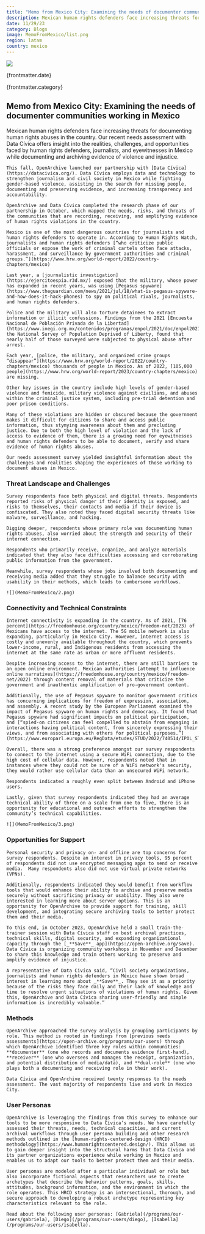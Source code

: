 ```yaml
---
title: "Memo from Mexico City: Examining the needs of documenter communities working in Mexico"
description: Mexican human rights defenders face increasing threats for documenting human rights abuses in the country. Our recent needs assessment with Data Cívica offers insight into the realities, challenges, and opportunities faced by human rights defenders, journalists, and eyewitnesses in Mexico while documenting and archiving evidence of violence and injustice.  
date: 11/29/23
category: Blogs
image: MemoFromMexico/list.png
region: latam
country: mexico
---
```



<ArticleHeaderSection>

![](MemoFromMexico/header.png)

{frontmatter.date}

{frontmatter.category}

## Memo from Mexico City: Examining the needs of documenter communities working in Mexico

Mexican human rights defenders face increasing threats for documenting human rights abuses in the country. Our recent needs assessment with Data Cívica offers insight into the realities, challenges, and opportunities faced by human rights defenders, journalists, and eyewitnesses in Mexico while documenting and archiving evidence of violence and injustice.  

</ArticleHeaderSection>
<ContentSection>

    This fall, OpenArchive launched our partnership with [Data Cívica](https://datacivica.org/). Data Cívica employs data and technology to strengthen journalism and civil society in Mexico while fighting gender-based violence, assisting in the search for missing people, documenting and preserving evidence, and increasing transparency and accountability.

    OpenArchive and Data Cívica completed the research phase of our partnership in October, which mapped the needs, risks, and threats of the communities that are recording, receiving, and amplifying evidence of human rights violations in the country.

    Mexico is one of the most dangerous countries for journalists and human rights defenders to operate in. According to Human Rights Watch, journalists and human rights defenders [“who criticize public officials or expose the work of criminal cartels often face attacks, harassment, and surveillance by government authorities and criminal groups.”](https://www.hrw.org/world-report/2022/country-chapters/mexico)

    Last year, a [journalistic investigation](https://ejercitoespia.r3d.mx/) exposed that the military, whose power has expanded in recent years, was using [Pegasus spyware](https://www.theguardian.com/news/2021/jul/18/what-is-pegasus-spyware-and-how-does-it-hack-phones) to spy on political rivals, journalists, and human rights defenders. 

    Police and the military will also torture detainees to extract information or illicit confessions. Findings from the 2021 [Encuesta Nacional de Población Privada de la Libertad](https://www.inegi.org.mx/contenidos/programas/enpol/2021/doc/enpol2021_presentacion_nacional.pdf), the National Survey of Population Deprived of Liberty, found that nearly half of those surveyed were subjected to physical abuse after arrest. 

    Each year, [police, the military, and organized crime groups “disappear”](https://www.hrw.org/world-report/2022/country-chapters/mexico) thousands of people in Mexico. As of 2022, [105,000 people](https://www.hrw.org/world-report/2023/country-chapters/mexico) are missing. 

    Other key issues in the country include high levels of gender-based violence and femicide, military violence against civilians, and abuses within the criminal justice system, including pre-trial detention and poor prison conditions. 

    Many of these violations are hidden or obscured because the government makes it difficult for citizens to share and access public information, thus stymying awareness about them and precluding justice. Due to both the high level of violation and the lack of access to evidence of them, there is a growing need for eyewitnesses and human rights defenders to be able to document, verify and share evidence of human rights abuses.

    Our needs assessment survey yielded insightful information about the challenges and realities shaping the experiences of those working to document abuses in Mexico. 

### Threat Landscape and Challenges

    Survey respondents face both physical and digital threats. Respondents reported risks of physical danger if their identity is exposed, and risks to themselves, their contacts and media if their device is confiscated. They also noted they faced digital security threats like malware, surveillance, and hacking. 

    Digging deeper, respondents whose primary role was documenting human rights abuses, also worried about the strength and security of their internet connection. 

    Respondents who primarily receive, organize, and analyze materials indicated that they also face difficulties accessing and corroborating public information from the government. 

    Meanwhile, survey respondents whose jobs involved both documenting and receiving media added that they struggle to balance security with usability in their methods, which leads to cumbersome workflows. 

    ![](MemoFromMexico/2.png)

### Connectivity and Technical Constraints

    Internet connectivity is expanding in the country. As of 2021, [76 percent](https://freedomhouse.org/country/mexico/freedom-net/2023) of Mexicans have access to the internet. The 5G mobile network is also expanding, particularly in Mexico City. However, internet access is costly and unevenly available throughout the country, which prevents lower-income, rural, and Indigenous residents from accessing the internet at the same rate as urban or more affluent residents. 

    Despite increasing access to the internet, there are still barriers to an open online environment. Mexican authorities [attempt to influence online narratives](https://freedomhouse.org/country/mexico/freedom-net/2022) through content removal of materials that criticize the government and inauthentic amplification of pro-government content. 

    Additionally, the use of Pegasus spyware to monitor government critics has concerning implications for freedom of expression, association, and assembly. A recent study by the European Parliament examined the impact of Pegasus spyware on human rights and democracy. It found that Pegasus spyware had significant impacts on political participation, and [“spied-on citizens can feel compelled to abstain from engaging in interactions having political content, from sincerely expressing their views, and from associating with others for political purposes.”](https://www.europarl.europa.eu/RegData/etudes/STUD/2022/740514/IPOL_STU(2022)740514_EN.pdf)

    Overall, there was a strong preference amongst our survey respondents to connect to the internet using a secure WiFi connection, due to the high cost of cellular data. However, respondents noted that in instances where they could not be sure of a WiFi network's security, they would rather use cellular data than an unsecured WiFi network.

    Respondents indicated a roughly even split between Android and iPhone users. 

    Lastly, given that survey respondents indicated they had an average technical ability of three on a scale from one to five, there is an opportunity for educational and outreach efforts to strengthen the community’s technical capabilities.

    ![](MemoFromMexico/3.png)

### Opportunities for Support

    Personal security and privacy on- and offline are top concerns for survey respondents. Despite an interest in privacy tools, 95 percent of respondents did not use encrypted messaging apps to send or receive media.  Many respondents also did not use virtual private networks (VPNs). 

    Additionally, respondents indicated they would benefit from workflow tools that would enhance their ability to archive and preserve media securely without sacrificing privacy or usability. They also were interested in learning more about server options. This is an opportunity for OpenArchive to provide support for training, skill development, and integrating secure archiving tools to better protect them and their media. 

    To this end, in October 2023, OpenArchive held a small train-the-trainer session with Data Cívica staff on best archival practices, technical skills, digital security, and expanding organizational capacity through the [_**Save**_ app](https://open-archive.org/save). Data Cívica is organizing community workshops in November and December to share this knowledge and train others working to preserve and amplify evidence of injustice. 

    A representative of Data Civíca said, “Civil society organizations, journalists and human rights defenders in México have shown broad interest in learning more about _**Save**_. They see it as a priority because of the risks they face daily and their lack of knowledge and time to resolve urgent situations of violations of human rights. Given this, OpenArchive and Data Cívica sharing user-friendly and simple information is incredibly valuable.”

### Methods

    OpenArchive approached the survey analysis by grouping participants by role. This method is rooted in findings from [previous needs assessments](https://open-archive.org/programs/our-users) through which OpenArchive identified three key roles within communities: **documenter** (one who records and documents evidence first-hand), **receiver** (one who oversees and manages the receipt, organization, and potential distribution of media/data), and **dual-role** (one who plays both a documenting and receiving role in their work). 

    Data Cívica and OpenArchive received twenty responses to the needs assessment. The vast majority of respondents live and work in Mexico City. 

### User Personas

    OpenArchive is leveraging the findings from this survey to enhance our tools to be more responsive to Data Cívica’s needs. We have carefully assessed their threats, needs, technical capacities, and current archival workflows through user persona building and other research methods outlined in the [human-rights-centered-design (HRCD) methodology](https://www.humanrightscentered.design/). This allows us to gain deeper insight into the structural harms that Data Cívica and its partner organizations experience while working in Mexico and enables us to adapt our tools to better protect them and their media.

    User personas are modeled after a particular individual or role but also incorporate fictional aspects that researchers use to create archetypes that describe the behavior patterns, goals, skills, attitudes, background information, and the environment in which the role operates. This HRCD strategy is an intersectional, thorough, and secure approach to developing a robust archetype representing key characteristics relevant to the role.

    Read about the following user personas: [Gabriela](/programs/our-users/gabriela), [Diego](/programs/our-users/diego), [Isabella](/programs/our-users/isabella). 

</ContentSection>
